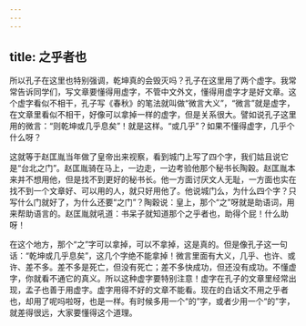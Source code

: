 ```yaml
---
---
---
```

title: 之乎者也
---




所以孔子在这里也特别强调，乾坤真的会毁灭吗？孔子在这里用了两个虚字。我常常告诉同学们，写文章要懂得用虚字，不管中文外文，懂得用虚字才是好文章。这个虚字看似不相干，孔子写《春秋》的笔法就叫做“微言大义”，“微言”就是虚字，在文章里看似不相干，好像可以拿掉一样的虚字，但是关系很大。譬如说孔子这里用的微言：“则乾坤或几乎息矣”！就是这样。“或几乎”？如果不懂得虚字，几乎个什么呀？

这就等于赵匡胤当年做了皇帝出来视察，看到城门上写了四个字，我们姑且说它是“台北之门”。赵匡胤骑在马上，一边走，一边考验他那个秘书长陶穀。赵匡胤本来并不想用他，但是找不到更好的秘书长。他一方面讨厌文人无耻，一方面也实在找不到一个文章好、可以用的人，就只好用他了。他说城门么，为什么四个字？只写什么门就好了，为什么还要“之门”？陶穀说：皇上，那个“之”呀就是助语词，用来帮助语言的。赵匡胤就吼道：书呆子就知道那个之乎者也，助得个屁！什么助呀！

在这个地方，那个“之”字可以拿掉，可以不拿掉，这是真的。但是像孔子这一句话：“乾坤或几乎息矣”，这几个字绝不能拿掉！微言里面有大义，几乎、也许、或许、差不多。差不多是死亡，但没有死亡；差不多快成功，但还没有成功。不懂虚字，你就看不通它的真义。所以这种虚字要特别注意！虚字在孔子的文章里经常出现，孟子也善于用虚字。虚字用得不好的文章不能看。现在的白话文不用之乎者也，却用了呢吗啦呀，也是一样。有时候多用一个“的”字，或者少用一个“的”字，就差得很远，大家要懂得这个道理。
